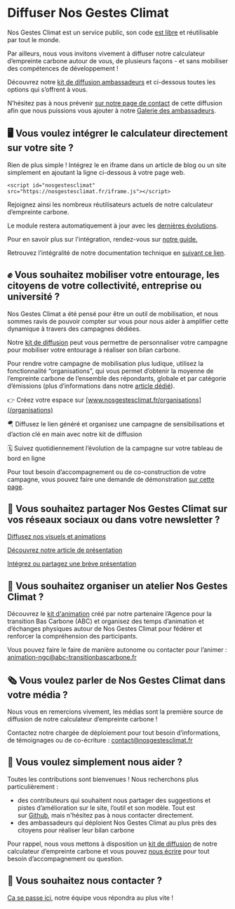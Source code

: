 # Diffuser Nos Gestes Climat

Nos Gestes Climat est un service public, son code [est libre](/documentation) et réutilisable par tout le monde. 

Par ailleurs, nous vous invitons vivement à diffuser notre calculateur d’empreinte carbone autour de vous, de plusieurs façons - et sans mobiliser des compétences de développement !

Découvrez notre [kit de diffusion ambassadeurs](https://drive.google.com/drive/u/0/folders/1ppvieBBNCSSkvREGIAAK44PmPNy9CRz9) et ci-dessous toutes les options qui s’offrent à vous.

N’hésitez pas à nous prévenir [sur notre page de contact](/contact) de cette diffusion afin que nous puissions vous ajouter à notre [Galerie des ambassadeurs](/ambassadeurs).

## 🖥️ **Vous voulez intégrer le calculateur directement sur votre site ?**

Rien de plus simple ! Intégrez le en iframe dans un article de blog ou un site simplement en ajoutant la ligne ci-dessous à votre page web.

`<script id="nosgestesclimat" src="https://nosgestesclimat.fr/iframe.js"></script>`

Rejoignez ainsi les nombreux réutilisateurs actuels de notre calculateur d’empreinte carbone.

Le module restera automatiquement à jour avec les [dernières évolutions](/nouveaut%C3%A9s).

Pour en savoir plus sur l'intégration, rendez-vous sur [notre guide.](https://accelerateur-transition-ecologique-ademe.notion.site/Int-grer-Nos-Gestes-Climat-en-iframe-abdeb175baf84143922006964d80348c)

Retrouvez l’intégralité de notre documentation technique en [suivant ce lien](https://accelerateur-transition-ecologique-ademe.notion.site/c57ea7dfc6214660a2d6a6a3addb88bd?v=d60b4b87e8ea4bee8e3c501bea75afc9).

## ✊ **Vous souhaitez mobiliser votre entourage, les citoyens de votre collectivité, entreprise ou université ?**

Nos Gestes Climat a été pensé pour être un outil de mobilisation, et nous sommes ravis de pouvoir compter sur vous pour nous aider à amplifier cette dynamique à travers des campagnes dédiées.

Notre [kit de diffusion](https://drive.google.com/drive/u/0/folders/1ppvieBBNCSSkvREGIAAK44PmPNy9CRz9) peut vous permettre de personnaliser votre campagne pour mobiliser votre entourage à réaliser son bilan carbone.

Pour rendre votre campagne de mobilisation plus ludique, utilisez la fonctionnalité “organisations”, qui vous permet d’obtenir la moyenne de l’empreinte carbone de l’ensemble des répondants, globale et par catégorie d’émissions (plus d’informations dans notre [article dédié](/blog/nouveau-parcours-organisations)).

👉 Créez votre espace sur [www.nosgestesclimat.fr/organisations](/organisations)

🪂 Diffusez le lien généré et organisez une campagne de sensibilisations et d’action clé en main avec notre kit de diffusion

🗓️ Suivez quotidiennement l’évolution de la campagne sur votre tableau de bord en ligne

Pour tout besoin d’accompagnement ou de co-construction de votre campagne, vous pouvez faire une demande de démonstration [sur cette page](https://nosgestesclimat.fr/organisations/demander-demo).

## 📢 **Vous souhaitez partager Nos Gestes Climat sur vos réseaux sociaux ou dans votre newsletter ?**

[Diffusez nos visuels et animations](https://accelerateur-transition-ecologique-ademe.notion.site/Diffusez-nos-visuels-et-animations-6767f93e71db436e8521b243206badd9)

[Découvrez notre article de présentation](https://accelerateur-transition-ecologique-ademe.notion.site/D-couvrez-notre-article-de-pr-sentation-54cd8914e19d4aeca58f2c819dde8846) 

[Intégrez ou partagez une brève présentation](https://accelerateur-transition-ecologique-ademe.notion.site/Int-grez-ou-partagez-une-br-ve-pr-sentation-788fb1666fe641ceb648e1602111a035?pvs=74)

## 👥 **Vous souhaitez organiser un atelier Nos Gestes Climat ?**

Découvrez le [kit d'animation](https://drive.google.com/drive/folders/1dORmBbDLDG31PLLOblP8Wg5CrrksAfjV) créé par notre partenaire l’Agence pour la transition Bas Carbone (ABC) et organisez des temps d’animation et d’échanges physiques autour de Nos Gestes Climat pour fédérer et renforcer la compréhension des participants. 

Vous pouvez faire le faire de manière autonome ou contacter pour l’animer : [animation-ngc@abc-transitionbascarbone.fr](mailto:animation-ngc@abc-transitionbascarbone.fr)

## 🗞️ **Vous voulez parler de Nos Gestes Climat dans votre média ?**

Nous vous en remercions vivement, les médias sont la première source de diffusion de notre calculateur d’empreinte carbone !

Contactez notre chargée de déploiement pour tout besoin d’informations, de témoignages ou de co-écriture : contact@nosgestesclimat.fr

## 🤲 **Vous voulez simplement nous aider ?**

Toutes les contributions sont bienvenues ! Nous recherchons plus particulièrement :

- des contributeurs qui souhaitent nous partager des suggestions et pistes d’amélioration sur le site, l’outil et son modèle. Tout est sur [Github](https://github.com/datagir/?q=nosgestesclimat&type=&language=&sort=), mais n'hésitez pas à nous contacter directement.
- des ambassadeurs qui déploient Nos Gestes Climat au plus près des citoyens pour réaliser leur bilan carbone

Pour rappel, nous vous mettons à disposition un [kit de diffusion](https://drive.google.com/drive/u/0/folders/1ppvieBBNCSSkvREGIAAK44PmPNy9CRz9) de notre calculateur d’empreinte carbone et vous pouvez [nous écrire](https://nosgestesclimat.fr/contact) pour tout besoin d’accompagnement ou question.

## **💌 Vous souhaitez nous contacter ?**

[Ca se passe ici](/contact), notre équipe vous répondra au plus vite !